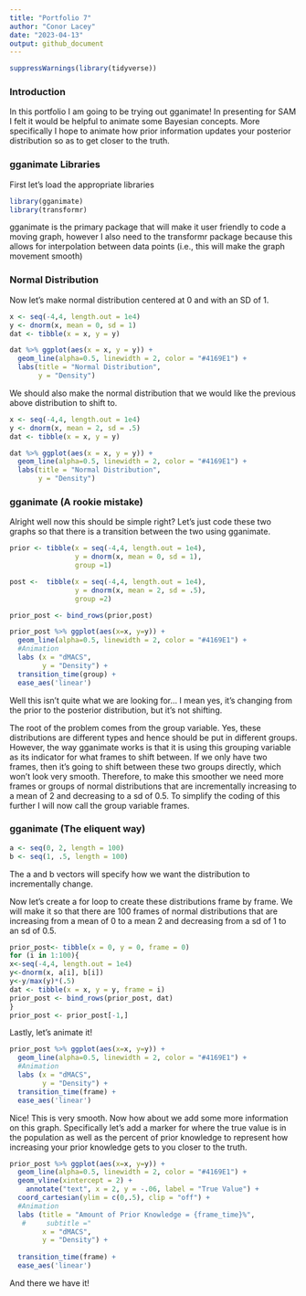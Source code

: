 ```yaml
---
title: "Portfolio 7"
author: "Conor Lacey"
date: "2023-04-13"
output: github_document
---
```


```r
suppressWarnings(library(tidyverse))
```

### Introduction

In this portfolio I am going to be trying out gganimate! In presenting for SAM I felt it would be helpful to animate some Bayesian concepts. More specifically I hope to animate how prior information updates your posterior distribution so as to get closer to the truth. 

### gganimate Libraries

First let's load the appropriate libraries

```r
library(gganimate)
library(transformr)
```

gganimate is the primary package that will make it user friendly to code a moving graph, however I also need to the transformr package because this allows for interpolation between data points (i.e., this will make the graph movement smooth)

### Normal Distribution

Now let's make normal distribution centered at 0 and with an SD of 1. 

```r
x <- seq(-4,4, length.out = 1e4)
y <- dnorm(x, mean = 0, sd = 1)
dat <- tibble(x = x, y = y)

dat %>% ggplot(aes(x = x, y = y)) +
  geom_line(alpha=0.5, linewidth = 2, color = "#4169E1") +
  labs(title = "Normal Distribution",
       y = "Density")
```

We should also make the normal distribution that we would like the previous above distribution to shift to. 

```r
x <- seq(-4,4, length.out = 1e4)
y <- dnorm(x, mean = 2, sd = .5)
dat <- tibble(x = x, y = y)

dat %>% ggplot(aes(x = x, y = y)) +
  geom_line(alpha=0.5, linewidth = 2, color = "#4169E1") +
  labs(title = "Normal Distribution",
       y = "Density")
```

### gganimate (A rookie mistake)

Alright well now this should be simple right? Let's just code these two graphs so that there is a transition between the two using gganimate.

```r
prior <- tibble(x = seq(-4,4, length.out = 1e4),
                y = dnorm(x, mean = 0, sd = 1),
                group =1)

post <-  tibble(x = seq(-4,4, length.out = 1e4),
                y = dnorm(x, mean = 2, sd = .5),
                group =2)

prior_post <- bind_rows(prior,post)

prior_post %>% ggplot(aes(x=x, y=y)) + 
  geom_line(alpha=0.5, linewidth = 2, color = "#4169E1") +
  #Animation
  labs (x = "dMACS",
        y = "Density") + 
  transition_time(group) + 
  ease_aes('linear')
```

Well this isn't quite what we are looking for... 
I mean yes, it's changing from the prior to the posterior distribution, but it's not shifting. 

The root of the problem comes from the group variable. Yes, these distributions are different types and hence should be put in different groups. However, the way gganimate works is that it is using this grouping variable as its indicator for what frames to shift between. If we only have two frames, then it's going to shift between these two groups directly, which won't look very smooth. Therefore, to make this smoother we need more frames or groups of normal distributions that are incrementally increasing to a mean of 2 and decreasing to a sd of 0.5. To simplify the coding of this further I will now call the group variable frames. 

### gganimate (The eliquent way)

```r
a <- seq(0, 2, length = 100)
b <- seq(1, .5, length = 100)
```

The a and b vectors will specify how we want the distribution to incrementally change.

Now let's create a for loop to create these distributions frame by frame. We will make it so that there are 100 frames of normal distributions that are increasing from a mean of 0 to a mean 2 and decreasing from a sd of 1 to an sd of 0.5. 

```r
prior_post<- tibble(x = 0, y = 0, frame = 0)
for (i in 1:100){
x<-seq(-4,4, length.out = 1e4)
y<-dnorm(x, a[i], b[i])
y<-y/max(y)*(.5)
dat <- tibble(x = x, y = y, frame = i)
prior_post <- bind_rows(prior_post, dat)
}
prior_post <- prior_post[-1,]
```

Lastly, let's animate it!

```r
prior_post %>% ggplot(aes(x=x, y=y)) + 
  geom_line(alpha=0.5, linewidth = 2, color = "#4169E1") +
  #Animation
  labs (x = "dMACS",
        y = "Density") + 
  transition_time(frame) + 
  ease_aes('linear')
```

Nice! This is very smooth. Now how about we add some more information on this graph. Specifically let's add a marker for where the true value is in the population as well as the percent of prior knowledge to represent how increasing your prior knowledge gets to you closer to the truth. 

```r
prior_post %>% ggplot(aes(x=x, y=y)) + 
  geom_line(alpha=0.5, linewidth = 2, color = "#4169E1") +
  geom_vline(xintercept = 2) +
    annotate("text", x = 2, y = -.06, label = "True Value") +
  coord_cartesian(ylim = c(0,.5), clip = "off") +
  #Animation
  labs (title = "Amount of Prior Knowledge = {frame_time}%",
   #     subtitle ="                                                                                                True Value",
        x = "dMACS",
        y = "Density") + 
  
  transition_time(frame) + 
  ease_aes('linear')
```

And there we have it! 
